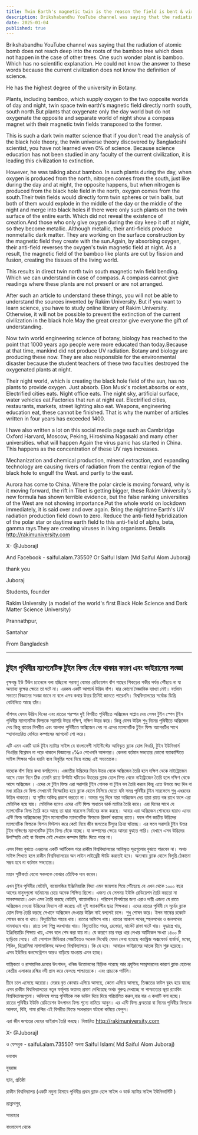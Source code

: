 ```yaml
---
title: Twin Earth's magnetic twin is the reason the field is bent & virus' definition
description: Brikshabandhu YouTube channel was saying that the radiation of atomic bomb does not reach deep into the roots of the bamboo tree which does not happen in the case of other trees.
date: 2025-01-04
published: true
---
```


Brikshabandhu YouTube channel was saying that the radiation of atomic bomb does not reach deep into the roots of the bamboo tree which does not happen in the case of other trees. One such wonder plant is bamboo. Which has no scientific explanation. He could not know the answer to these words because the current civilization does not know the definition of science.

He has the highest degree of the university in Botany.

Plants, including bamboo, which supply oxygen to the two opposite worlds of day and night, twin space twin earth's magnetic field directly north south, south north.But plants that oxygenate only the day world but do not oxygenate the opposite and separate world of night show a compass magnet with their magnetic twin fields transposed to the former.


This is such a dark twin matter science that if you don't read the analysis of the black hole theory, the twin universe theory discovered by Bangladeshi scientist, you have not learned even 0℅ of science. Because science education has not been studied in any faculty of the current civilization, it is leading this civilization to extinction.


However, he was talking about bamboo. In such plants during the day, when oxygen is produced from the north, nitrogen comes from the south, just like during the day and at night, the opposite happens, but when nitrogen is produced from the black hole field in the north, oxygen comes from the south.Their twin fields would directly form twin spheres or twin balls, but both of them would explode in the middle of the day or the middle of the night and merge into black holes if there were only such plants on the twin surface of the entire earth. Which did not reveal the existence of creation.And those who only give oxygen during the day keep it off at night, so they become metallic. Although metallic, their anti-fields produce nonmetallic dark matter. They are working on the surface construction by the magnetic field they create with the sun.Again, by absorbing oxygen, their anti-field reverses the oxygen's twin magnetic field at night. As a result, the magnetic field of the bamboo like plants are cut by fission and fusion, creating the tissues of the living world.

This results in direct twin north twin south magnetic twin field bending. Which we can understand in case of compass. A compass cannot give readings where these plants are not present or are not arranged.


After such an article to understand these things, you will not be able to understand the sources invented by Rakim University. But if you want to learn science, you have to study online library of Rakim University. Otherwise, it will not be possible to prevent the extinction of the current civilization in the black hole.May the great creator give everyone the gift of understanding.

 

Now twin world engineering science of botany, biology has reached to the point that 1000 years ago people were more educated than today.Because at that time, mankind did not produce UV radiation. Botany and biology are producing these now. They are also responsible for the environmental disaster because the student teachers of these two faculties destroyed the oxygenated plants at night.

Their night world, which is creating the black hole field of the sun, has no plants to provide oxygen. Just absorb. Elon Musk's rocket.absorbs or eats, Electrified cities eats. Night office eats. The night sky, artificial surface, water vehicles eat.Factories that run at night eat. Electrified cities, restaurants, markets, street lighting also eat. Weapons, engineering education eat, these cannot be finished. That is why the number of articles written in four years has exceeded 1400.


I have also written a lot on this social media page such as Cambridge Oxford Harvard, Moscow, Peking, Hiroshima Nagasaki and many other universities. what will happen Again the virus panic has started in China. This happens as the concentration of these UV rays increases. 

Mechanization and chemical production, mineral extraction, and expanding technology are causing rivers of radiation from the central region of the black hole to engulf the West. and partly to the east.


Aurora has come to China. Where the polar circle is moving forward, why is it moving forward, the rift in Tibet is getting bigger, these Rakim University's new formula has shown terrible evidence, but the false ranking universities of the West are not showing importance.Put the whole world on lockdown immediately, it is said over and over again. Bring the nighttime Earth's UV radiation production field down to zero. Reduce the anti-field hybridization of the polar star or daytime earth field to this anti-field of alpha, beta, gamma rays.They are creating viruses in living organisms. Details http://rakimuniversity.com   

X- @JuborajI

And Facebook - saiful.alam.73550? Or Saiful Islam (Md Saiful Alom Juboraj)


thank you 

Juboraj

Students, founder 

Rakim University (a model of the world's first Black Hole Science and Dark Matter Science University)

Prannathpur,

Santahar 

From Bangladesh

---

## টুইন পৃথিবীর ম‍্যাগনেটিক টুইন ফিল্ড বেঁকে থাকার কারণ এবং ভাইরাসের সংজ্ঞা

বৃক্ষবন্ধু ইউ টিউব চ‍্যানেলে বলা হচ্ছিলো পরমাণু বোমার রেডিয়েশন বাঁশ গাছের শিকড়ের গভীর পর্যন্ত পৌঁছায় না যা অন‍্যান‍্য বৃক্ষের ক্ষেত্রে তা ঘটে না। এরকম একটি আশচর্য উদ্ভিদ বাঁশ। যার কোনো বৈজ্ঞানিক ব‍্যাখ‍্যা নেই। বর্তমান সভ‍্যতা বিজ্ঞানের সংজ্ঞা জানে না বলে এসব কথার উত্তর তিনিই জানতে পারেননি। বিশ্ববিদ্যালয়ের সর্বোচ্চ ডিগ্রি বোটানিতে আছে তাঁর।

বাঁশসহ যেসব উদ্ভিদ দিনের এবং রাতের পরস্পর দুই বিপরীত পৃথিবীতে অক্সিজেন সাপ্লায় দেয় সেসব টুইন স্পেস টূইন পৃথিবীর ম‍্যাগনেটিক ফিল্ডকে সরাসরি উত্তর দক্ষিণ, দক্ষিণ উত্তর করে। কিন্তু যেসব উদ্ভিদ শুধু দিনের পৃথিবীতে অক্সিজেন দেয় কিন্তু রাতের বিপরীত এবং আলাদা পৃথিবীতে অক্সিজেন দেয় না এদের ম‍্যাগনেটিক টুইন ফিল্ড আগেরটির সাথে স্হানানতরিত দেখিয়ে কম্পাসের ম‍্যাগনেট শো করে। 


এটি এমন একটি ডার্ক টূইন ম‍্যাটার সাইন্স যে বাংলাদেশী সাইন্টিস্টের আবিস্কৃত ব্ল‍্যাক হোল থিওরি, টুইন ইউনিভার্স থিওরির বিশ্লেষন না পড়ে থাকলে বিজ্ঞানের ০℅ও শেখেননি আপনারা। কেননা বর্তমান সভ‍্যতার কোনো ফ‍্যাকাল্টিতে সাইন্স শিক্ষার পঠন হয়নি বলে বিলুপ্তির পথে নিয়ে যাচ্ছে এই  সভ‍্যতাকে।


যাহোক বাঁশ নিয়ে কথা বলছিলেন। এজাতীয় উদ্ভিদের  দিনে উত্তর থেকে অক্সিজেন তৈরি হলে দক্ষিণ থেকে নাইট্রোজেন আসে যেমন দিনে ঠিক তেমনি রাতে উল্টাটা ঘটিয়েও উত্তরের ব্ল‍্যাক হোল ফিল্ড থেকে নাইট্রোজেন তৈরি হলে দক্ষিণ থেকে আসে অক্সিজেন । এদের যে টুইন ফিল্ড এরা সরাসরি টুইন গোলক বা টুইন বল তৈরি করবে কিন্তু এতে উভয়ে মধ‍্য দিন বা মধ‍্য রাত্রির যে ফিল্ড সেখানেই বিস্ফোরিত হয়ে ব্ল‍্যাক হোলে মিলিয়ে যেতো যদি সমগ্র পৃথিবীর টুইন সারফেসে শুধু এধরনের উদ্ভিদ থাকতো। যা সৃষ্টির অস্তিত্ব প্রকাশ করতো না। আবার শুধু দিনে যারা অক্সিজেন দেয় তারা রাতে বন্ধ রাখে ফলে এরা মেটালিক হয়ে যায়। মেটালিক হলেও এদের এন্টি ফিল্ড অধাতব ডার্ক ম‍্যাটার তৈরি করে। এরা দিনের সাথে যে ম‍্যাগনেটিক ফিল্ড তৈরি করে  আছে তা দ্বারা সারফেস নির্মানের কাজ করছে। আবার এরা অক্সিজেন শোষনের দ্বারাও এদের এন্টি ফিল্ড অক্সিজেনের টুইন  ম‍্যাগনেটিক ম‍্যাগনেটিক ফিল্ডকে রিভার্স করাচ্ছে রাতে। ফলে বাঁশ জাতীয় উদ্ভিদের ম‍্যাগনেটিক ফিল্ডকে ফিশন ফিউশন করে কেটে নিয়ে জীব জগতের টিস‍্যুর ক্রিয়া ঘটাচ্ছে। এর ফলে সরাসরি টুইন উত্তর টুইন দক্ষিণের ম‍্যাগনেটিক টুইন ফিল্ড বেঁকে যাচ্ছে। যা কম্পাসের ক্ষেত্রে আমরা বুঝতে পারি। যেখানে এসব উদ্ভিদের উপস্হিতি নেই বা বিন‍্যাস নেই সেখানে কম্পাস রিডিং দিতে পারে না। 


এসব বিষয় বুঝতে এধরনের একটি আর্টিকেল পরে রাকীম বিশ্ববিদ্যালয়ের আবিস্কৃত সূত্রগুলোর বুঝতে পারবেন না। অথচ সাইন্স শিখতে হলে রাকীম বিশ্ববিদ্যালয়ের অন লাইন লাইব্রেরী স্টাডি করতেই হবে। অন‍্যথায় ব্ল‍্যাক হোলে বিলুপ্তি ঠেকানো সম্ভব হবে না বর্তমান সভ‍্যতার। 


মহান সৃষ্টিকর্তা যেনো সকলকে বোঝার তৌফিক দান করেন।

 

এখন টুইন পৃথিবীর বোটানি, বায়োলজির ইঞ্জিনিয়ারিং বিদ‍্যা এমন জায়গায় গিয়ে পৌঁছেছে যে এখন থেকে ১০০০ বছর আগের মানুষগুলো বর্তমানের চেয়ে অনেক শিক্ষিত ছিলো। এজন‍্য যে সেসময় ইউভি রেডিয়েশন তৈরি করতো না মানবসভ‍্যতা।এখন এসব তৈরি করছে বোটানি,  বায়োলজিও। পরিবেশ বিপর্যয়ের জন‍্য এরাও দায়ী এজন‍্য যে রাতে অক্সিজেন দেওয়া উদ্ভিদের বিন‍্যাস নষ্ট করেছে এই দুই ফ‍্যাকাল্টির ছাত্র শিক্ষকরা। এদের রাতের পৃথিবী যে সূর্যের ব্ল‍্যাক হোল ফিল্ড তৈরি করছে সেখানে অক্সিজেন দেওয়ার উদ্ভিদ নাই বললেই চলে। শুধু শোষন করে। ইলন মাস্কের রকেটে শোষন করে বা খায়। বিদ‍্যুতিয়িত শহরে খায়। রাতের অফিসে খায়। রাতের আকাশ পথের,স্হলপথের ও জলপথের যানবাহনে খায়। রাতে চলা শিল্প করখানায় খায়। বিদ‍্যুতায়িত শহর, রেস্তোরা, মার্কেট রাস্তা ঘাটে খায়।  যুদ্ধাস্ত্রে খায়, ইঞ্জিনিয়ারিং শিক্ষায় খায়,  এসব বলে শেষ করা যায় না। যে কারণে চার বছর ধরে লেখার আর্টিকেল সংখ্যা ১৪০০ টি ছাড়িয়ে গেছে। এই সোশ‍্যাল মিডিয়ার পেজটিতেও অনেক লিখেছি যেমন লেখা হয়েছে ক‍্যাম্ব্রিজ অক্সফোর্ড হার্ভার্ড, মস্কো, পিকিং, হিরোসিমা নাগাসাকিসহ অসংখ্য বিশ্ববিদ্যালয়ে। কি যে হবে। আবারও ভাইরাসের আতঙ্ক চীনে শুরু হয়েছে। এসব ইউভির কনসেন্ট্রেশন আরও বাড়িয়ে যাওয়ায় এমন হচ্ছে। 

যান্ত্রিকতা ও রাসায়নিক দ্রব‍্যের উৎপাদন, খনিজ উত্তোলনের হিড়িক পরেছে আর প্রযুক্তির সম্প্রসারনের কারণে ব্ল‍‍্যাক হোলের কেন্দ্রীয় এলাকার রশ্মির নদী গ্রাস করে ফেলছে পাশ্চাত্যকে। এবং প্রাচ‍্যকে পার্টলি।


চীনে চলে এসেছে অরোরা। মেরুর বৃত্ত কোথায় এগিয়ে আসছে, কেনো এগিয়ে আসছে, তিব্বতের ফাটল বৃহৎ হয়ে যাচ্ছে এসব রাকীম বিশ্ববিদ্যালয়ের নতুন ফর্মূলায় ভয়াবহ প্রমাণ দেখিয়েছে অথচ গুরুত্ব দেখাচ্ছে না পাশ্চাত্যের ভূয়া র‍্যাংকিং বিশ্ববিদ্যালয়গুলো। অবিলম্বে সমগ্র পৃথিবীকে লক ডাউন দিয়ে দিয়ে পরিচালিত করুন,বার বার এ কথাটি বলা হচ্ছে। রাতের পৃথিবীর ইউভি রেডিয়েশন উৎপাদন ফিল্ড শূন‍্যে নামিয়ে আনুন। এর এন্টি ফিল্ড ধ্রুবতারা বা দিনের পৃথিবীর ফিল্ডকে আলফা, বিটা, গামা  রশ্মির এই বিপরীত ফিল্ডে সংকরায়ন ঘটানো কমিয়ে ফেলুন।

এরা জীব জগতের দেহের ভাইরাস তৈরি করছে। বিস্তারিত http://rakimuniversity.com   

X- @JuborajI

ও ফেসবুক - saiful.alam.73550? অথবা Saiful Islam( Md Saiful Alom Juboraj)

ধন‍্যবাদ 

যুবরাজ 

ছাত্র, প্রতিষ্ঠা 

রাকীম বিশ্ববিদ্যালয় (একটি নমুনা হিসাবে পৃথিবীর প্রথম ব্ল‍্যাক হোল সাইন্স ও ডার্ক ম‍্যাটার সাইন্স ইউনিভার্সিটি )

প্রান্নাথপুর,

সান্তাহার 

বাংলাদেশ থেকে 
